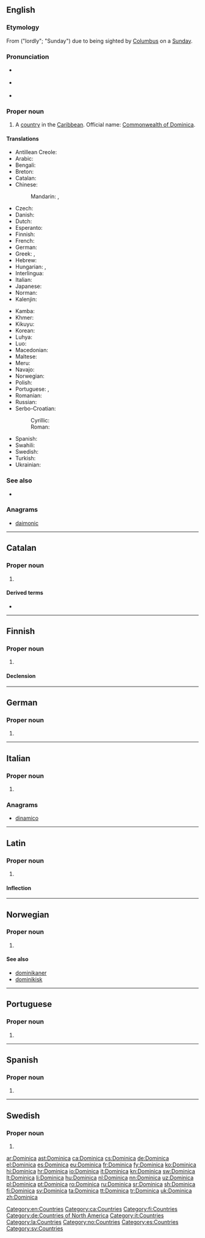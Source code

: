 ==English==
{{wikipedia}}

===Etymology===
From {{etyl|la|en}} {{term|dominica|lang=la}} ("lordly"; "Sunday") due to being sighted by [[Columbus]] on a [[Sunday]].

===Pronunciation===
* {{a|UK}} {{IPA|/dɒm.ɪˈniː.kə/|/dəˈmɪn.ɪ.kə/|lang=en}}
* {{a|US}} {{IPA|/dəˈmɪn.ɪ.kə/|/dɑ.mɪˈniː.kə/|lang=en}}
* {{audio|en-us-Dominica.ogg|Audio (US)|lang=en}}

===Proper noun===
{{en-proper noun}}

# A [[country]] in the [[Caribbean]]. Official name: [[Commonwealth of Dominica]].

====Translations====
{{trans-top|Commonwealth of Dominica}}
* Antillean Creole: {{t|gcf|Donminik}}
* Arabic: {{t|ar|دُومِينِيكَا|f|tr=duminikā}}
* Bengali: {{t|bn|ডোমিনিকা}}
* Breton: {{t|br|Dominica}}
* Catalan: {{t+|ca|Dominica}}
* Chinese:
*: Mandarin: {{t+|cmn|多米尼加|tr=Duōmǐníjiā|sc=Hani}}, {{t+|cmn|多米尼克|tr=Duōmǐníkè|sc=Hani}}
* Czech: {{t+|cs|Dominika|f}}
* Danish: {{t|da|Dominica}}
* Dutch: {{t+|nl|Dominica}}
* Esperanto: {{t|eo|Dominiko}}
* Finnish: {{t+|fi|Dominica}}
* French: {{t+|fr|Dominique}}
* German: {{t+|de|Dominica}}
* Greek: {{t+|el|Ντομίνικα}}, {{t|el|Δομίνικα}}
* Hebrew: {{t+|he|דומיניקה|f|tr=dominiqa|sc=Hebr}}
* Hungarian: {{t+|hu|Dominikai Közösség}}, {{t+|hu|Dominika}}
* Interlingua: {{t|ia|Dominica}}
* Italian: {{t+|it|Dominica}}
* Japanese: {{t|ja|ドミニカ|tr=Dominika}}
* Norman: {{t|nrf|Dominica}}
* Kalenjin: {{t|kln|Dominika}}
{{trans-mid}}
* Kamba: {{t|kam|Dominika}}
* Khmer: {{t|km|ដូមីនីក|tr=do mi nik|sc=Khmr}}
* Kikuyu: {{t|ki|Dominika}}
* Korean: {{t+|ko|도미니카|tr=Dominika|sc=Kore}}
* Luhya: {{t|luy|Dominika}}
* Luo: {{t|luo|Dominika}}
* Macedonian: {{t+|mk|Доминика|f|tr=Domínika}}
* Maltese: {{t|mt|Dominika}}
* Meru: {{t|mer|Dominika}}
* Navajo: {{t|nv|Damóo bikéyah}}
* Norwegian: {{t|no|Dominica}}
* Polish: {{t+|pl|Dominika}}
* Portuguese: {{t+|pt|Domínica|f}}, {{t+|pt|Dominica|f}}
* Romanian: {{t|ro|Dominica|f}}
* Russian: {{t+|ru|Домини́ка|f}}
* Serbo-Croatian:
*: Cyrillic: {{t|sh|Доминика|f}}
*: Roman: {{t+|sh|Dominika|f}}
* Spanish: {{t+|es|Dominica|f}}
* Swahili: {{t+|sw|Dominika}}
* Swedish: {{t+|sv|Dominica}}
* Turkish: {{t+|tr|Dominika}}
* Ukrainian: {{t+|uk|Домініка|f|tr=Dominíka|sc=Cyrl}}
{{trans-bottom}}

===See also===
* {{list:countries of North America/en}}

===Anagrams===
* [[daimonic#English|daimonic]]

[[Category:en:Countries]]

----

==Catalan==
{{wikipedia|lang=ca}}

===Proper noun===
{{ca-proper noun|f}}

# {{l|en|Dominica}}

====Derived terms====
* {{l|ca|dominiquès}}

[[Category:ca:Countries]]

----

==Finnish==
{{wikipedia|lang=fi}}

===Proper noun===
{{fi-proper noun}}

# {{l|en|Dominica}}

====Declension====
{{fi-decl-kulkija|n=sg|Dominic|a}}

[[Category:fi:Countries]]

----

==German==
{{wikipedia|lang=de}}

===Proper noun===
{{de-proper noun|n}}

# {{l|en|Dominica}}

[[Category:de:Countries of North America]]

----

==Italian==
{{wikipedia|lang=it}}

===Proper noun===
{{it-proper noun|g=f}}

# {{l|en|Dominica}}

===Anagrams===
* [[dinamico#Italian|dinamico]]

[[Category:it:Countries]]

----

==Latin==

===Proper noun===
{{la-proper noun|Dominica|Dominicae|Dominicae|f|first}}

# {{l|en|Dominica}}

====Inflection====
{{la-decl-1st|loc=1|num=sg|Dominic}}

[[Category:la:Countries]]

----

==Norwegian==

===Proper noun===
{{no-proper noun}}

# {{l|en|Dominica}}

====See also====
* [[dominikaner]]
* [[dominikisk]]

[[Category:no:Countries]]

----

==Portuguese==

===Proper noun===
{{pt-proper noun|f}}

# {{alternative form of|Domínica|lang=pt}}

----

==Spanish==
{{wikipedia|lang=es}}

===Proper noun===
{{es-proper noun|f}}

# {{l|en|Dominica}}

[[Category:es:Countries]]

----

==Swedish==

===Proper noun===
{{head|sv|proper noun}}

# {{l|en|Dominica}}

[[Category:sv:Countries]]

[[ar:Dominica]]
[[ast:Dominica]]
[[ca:Dominica]]
[[cs:Dominica]]
[[de:Dominica]]
[[el:Dominica]]
[[es:Dominica]]
[[eu:Dominica]]
[[fr:Dominica]]
[[fy:Dominica]]
[[ko:Dominica]]
[[hi:Dominica]]
[[hr:Dominica]]
[[io:Dominica]]
[[it:Dominica]]
[[kn:Dominica]]
[[sw:Dominica]]
[[lt:Dominica]]
[[li:Dominica]]
[[hu:Dominica]]
[[nl:Dominica]]
[[nn:Dominica]]
[[uz:Dominica]]
[[pl:Dominica]]
[[pt:Dominica]]
[[ro:Dominica]]
[[ru:Dominica]]
[[sr:Dominica]]
[[sh:Dominica]]
[[fi:Dominica]]
[[sv:Dominica]]
[[ta:Dominica]]
[[tt:Dominica]]
[[tr:Dominica]]
[[uk:Dominica]]
[[zh:Dominica]]